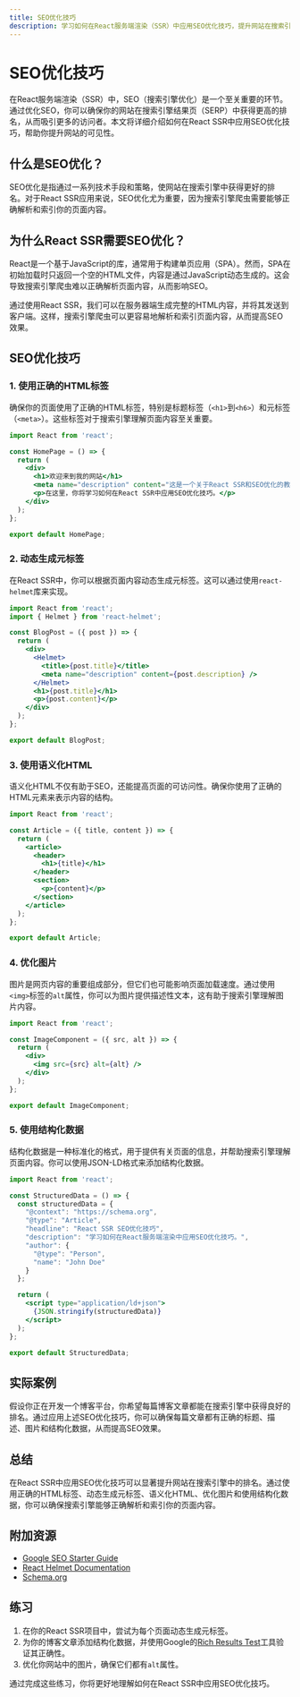 ```yaml
---
title: SEO优化技巧
description: 学习如何在React服务端渲染（SSR）中应用SEO优化技巧，提升网站在搜索引擎中的排名。
---
```


# SEO优化技巧

在React服务端渲染（SSR）中，SEO（搜索引擎优化）是一个至关重要的环节。通过优化SEO，你可以确保你的网站在搜索引擎结果页（SERP）中获得更高的排名，从而吸引更多的访问者。本文将详细介绍如何在React SSR中应用SEO优化技巧，帮助你提升网站的可见性。

## 什么是SEO优化？

SEO优化是指通过一系列技术手段和策略，使网站在搜索引擎中获得更好的排名。对于React SSR应用来说，SEO优化尤为重要，因为搜索引擎爬虫需要能够正确解析和索引你的页面内容。

## 为什么React SSR需要SEO优化？

React是一个基于JavaScript的库，通常用于构建单页应用（SPA）。然而，SPA在初始加载时只返回一个空的HTML文件，内容是通过JavaScript动态生成的。这会导致搜索引擎爬虫难以正确解析页面内容，从而影响SEO。

通过使用React SSR，我们可以在服务器端生成完整的HTML内容，并将其发送到客户端。这样，搜索引擎爬虫可以更容易地解析和索引页面内容，从而提高SEO效果。

## SEO优化技巧

### 1. 使用正确的HTML标签

确保你的页面使用了正确的HTML标签，特别是标题标签（`<h1>`到`<h6>`）和元标签（`<meta>`）。这些标签对于搜索引擎理解页面内容至关重要。

```jsx
import React from 'react';

const HomePage = () => {
  return (
    <div>
      <h1>欢迎来到我的网站</h1>
      <meta name="description" content="这是一个关于React SSR和SEO优化的教程。" />
      <p>在这里，你将学习如何在React SSR中应用SEO优化技巧。</p>
    </div>
  );
};

export default HomePage;
```

### 2. 动态生成元标签

在React SSR中，你可以根据页面内容动态生成元标签。这可以通过使用`react-helmet`库来实现。

```jsx
import React from 'react';
import { Helmet } from 'react-helmet';

const BlogPost = ({ post }) => {
  return (
    <div>
      <Helmet>
        <title>{post.title}</title>
        <meta name="description" content={post.description} />
      </Helmet>
      <h1>{post.title}</h1>
      <p>{post.content}</p>
    </div>
  );
};

export default BlogPost;
```

### 3. 使用语义化HTML

语义化HTML不仅有助于SEO，还能提高页面的可访问性。确保你使用了正确的HTML元素来表示内容的结构。

```jsx
import React from 'react';

const Article = ({ title, content }) => {
  return (
    <article>
      <header>
        <h1>{title}</h1>
      </header>
      <section>
        <p>{content}</p>
      </section>
    </article>
  );
};

export default Article;
```

### 4. 优化图片

图片是网页内容的重要组成部分，但它们也可能影响页面加载速度。通过使用`<img>`标签的`alt`属性，你可以为图片提供描述性文本，这有助于搜索引擎理解图片内容。

```jsx
import React from 'react';

const ImageComponent = ({ src, alt }) => {
  return (
    <div>
      <img src={src} alt={alt} />
    </div>
  );
};

export default ImageComponent;
```

### 5. 使用结构化数据

结构化数据是一种标准化的格式，用于提供有关页面的信息，并帮助搜索引擎理解页面内容。你可以使用JSON-LD格式来添加结构化数据。

```jsx
import React from 'react';

const StructuredData = () => {
  const structuredData = {
    "@context": "https://schema.org",
    "@type": "Article",
    "headline": "React SSR SEO优化技巧",
    "description": "学习如何在React服务端渲染中应用SEO优化技巧。",
    "author": {
      "@type": "Person",
      "name": "John Doe"
    }
  };

  return (
    <script type="application/ld+json">
      {JSON.stringify(structuredData)}
    </script>
  );
};

export default StructuredData;
```

## 实际案例

假设你正在开发一个博客平台，你希望每篇博客文章都能在搜索引擎中获得良好的排名。通过应用上述SEO优化技巧，你可以确保每篇文章都有正确的标题、描述、图片和结构化数据，从而提高SEO效果。

## 总结

在React SSR中应用SEO优化技巧可以显著提升网站在搜索引擎中的排名。通过使用正确的HTML标签、动态生成元标签、语义化HTML、优化图片和使用结构化数据，你可以确保搜索引擎能够正确解析和索引你的页面内容。

## 附加资源

- [Google SEO Starter Guide](https://developers.google.com/search/docs/beginner/seo-starter-guide)
- [React Helmet Documentation](https://github.com/nfl/react-helmet)
- [Schema.org](https://schema.org/)

## 练习

1. 在你的React SSR项目中，尝试为每个页面动态生成元标签。
2. 为你的博客文章添加结构化数据，并使用Google的[Rich Results Test](https://search.google.com/test/rich-results)工具验证其正确性。
3. 优化你网站中的图片，确保它们都有`alt`属性。

通过完成这些练习，你将更好地理解如何在React SSR中应用SEO优化技巧。